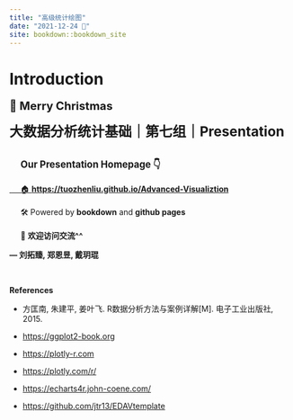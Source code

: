 ```yaml
---
title: "高级统计绘图"
date: "2021-12-24 🎄"
site: bookdown::bookdown_site
---
```


# Introduction
<big><big><strong>🎅 Merry Christmas</strong></big></big>

```{=html}
<div class="caution">
<strong><big><big><big> 大数据分析统计基础｜第七组｜Presentation </big></big></big></strong>

<br><br>

<p><strong><big>&nbsp&nbsp&nbsp&nbsp Our Presentation Homepage 👇</big></strong> 
<br><br>
<a href= "https://tuozhenliu.github.io/Advanced-Visualiztion" target="_blank">&nbsp&nbsp&nbsp&nbsp 🏠 <strong> https://tuozhenliu.github.io/Advanced-Visualiztion </strong></a>
<br><br>
&nbsp&nbsp&nbsp&nbsp 🛠 Powered by <strong>bookdown</strong> and <strong>github pages</strong>
<br><br>
&nbsp&nbsp&nbsp&nbsp 📮 <strong>欢迎访问交流^^</strong>
</p>
<p class="flushright"><strong>&mdash; 刘拓臻, 郑恩昱, 戴玥琨</strong></p>
</div>
```

<br>

**References**

-   方匡南, 朱建平, 姜叶飞. R数据分析方法与案例详解[M]. 电子工业出版社, 2015.

-   <https://ggplot2-book.org>

-   <https://plotly-r.com>

-   <https://plotly.com/r/>

-   [https://echarts4r.john-coene.com/](https://echarts4r.john-coene.com/articles/advanced.html)

-   <https://github.com/jtr13/EDAVtemplate>
